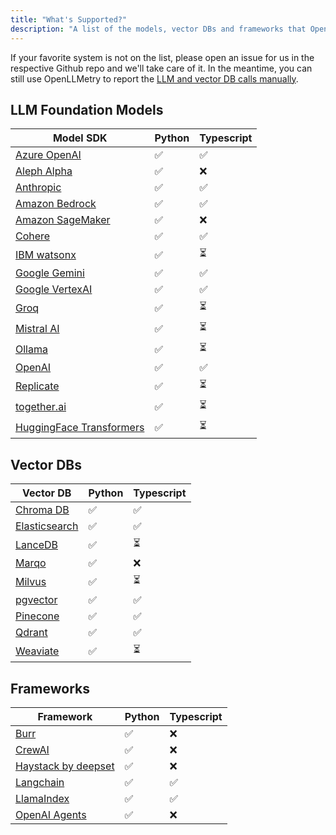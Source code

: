 ```yaml
---
title: "What's Supported?"
description: "A list of the models, vector DBs and frameworks that OpenLLMetry supports out of the box."
---
```


If your favorite system is not on the list, please open an issue for us in the respective Github repo and we'll take care of it.
In the meantime, you can still use OpenLLMetry to report the [LLM and vector DB calls manually](/openllmetry/tracing/manual-reporting).

## LLM Foundation Models

| Model SDK                                                                             | Python | Typescript |
| ------------------------------------------------------------------------------------- | ------ | ---------- |
| [Azure OpenAI](https://azure.microsoft.com/en-us/products/ai-services/openai-service) | ✅     | ✅         |
| [Aleph Alpha](https://aleph-alpha.com/)                                               | ✅     | ❌         |
| [Anthropic](https://www.anthropic.com/)                                               | ✅     | ✅         |
| [Amazon Bedrock](https://aws.amazon.com/bedrock/)                                     | ✅     | ✅         |
| [Amazon SageMaker](https://aws.amazon.com/sagemaker/)                                 | ✅     | ❌         |
| [Cohere](https://cohere.com/)                                                         | ✅     | ✅         |
| [IBM watsonx](https://www.ibm.com/watsonx)                                            | ✅     | ⏳         |
| [Google Gemini](https://ai.google.dev/)                                               | ✅     | ✅         |
| [Google VertexAI](https://cloud.google.com/vertex-ai)                                 | ✅     | ✅         |
| [Groq](https://groq.com/)                                                             | ✅     | ⏳         |
| [Mistral AI](https://mistral.ai/)                                                     | ✅     | ⏳         |
| [Ollama](https://ollama.com/)                                                         | ✅     | ⏳         |
| [OpenAI](https://openai.com/)                                                         | ✅     | ✅         |
| [Replicate](https://replicate.com/)                                                   | ✅     | ⏳         |
| [together.ai](https://together.ai/)                                                   | ✅     | ⏳         |
| [HuggingFace Transformers](https://huggingface.co/)                                   | ✅     | ⏳         |

## Vector DBs

| Vector DB                                              | Python | Typescript |
| ------------------------------------------------------ | ------ | ---------- |
| [Chroma DB](https://www.trychroma.com/)                | ✅     | ✅         |
| [Elasticsearch](https://www.elastic.co/elasticsearch/) | ✅     | ✅         |
| [LanceDB](https://lancedb.com/)                        | ✅     | ⏳         |
| [Marqo](https://www.marqo.ai/)                         | ✅     | ❌         |
| [Milvus](https://milvus.io/)                           | ✅     | ⏳         |
| [pgvector](https://github.com/pgvector/pgvector)       | ✅     | ✅         |
| [Pinecone](https://pinecone.io/)                       | ✅     | ✅         |
| [Qdrant](https://qdrant.tech/)                         | ✅     | ✅         |
| [Weaviate](https://weaviate.io/)                       | ✅     | ⏳         |

## Frameworks

| Framework                                           | Python | Typescript |
| --------------------------------------------------- | ------ | ---------- |
| [Burr](https://www.github.com/dagworks-inc/burr)    | ✅     | ❌         |
| [CrewAI](https://www.crewai.com/)                   | ✅     | ❌         |
| [Haystack by deepset](https://haystack.deepset.ai/) | ✅     | ❌         |
| [Langchain](https://www.langchain.com/)             | ✅     | ✅         |
| [LlamaIndex](https://www.llamaindex.ai/)            | ✅     | ✅         |
| [OpenAI Agents](https://github.com/openai/openai-agents-python) | ✅     | ❌         |
